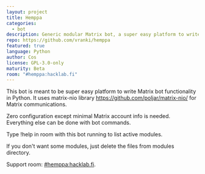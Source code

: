 ```yaml
---
layout: project
title: Hemppa
categories:
  - bot
description: Generic modular Matrix bot, a super easy platform to write Matrix bot functionality in Python
repo: https://github.com/vranki/hemppa
featured: true
language: Python
author: Cos
license: GPL-3.0-only
maturity: Beta
room: "#hemppa:hacklab.fi"
---
```


This bot is meant to be super easy platform to write Matrix bot functionality
in Python. It uses matrix-nio library <https://github.com/poljar/matrix-nio/> for
Matrix communications.

Zero configuration except minimal Matrix account info is needed. Everything else can
be done with bot commands.

Type !help in room with this bot running to list active modules.

If you don't want some modules, just delete the files from modules directory.

Support room: [#hemppa:hacklab.fi](https://matrix.to/#/#hemppa:hacklab.fi).

